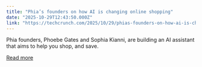 ```yaml
---
title: "Phia’s founders on how AI is changing online shopping"
date: "2025-10-29T12:43:50.000Z"
link: "https://techcrunch.com/2025/10/29/phias-founders-on-how-ai-is-changing-online-shopping/"
---
```


Phia founders, Phoebe Gates and Sophia Kianni, are building an AI assistant that aims to help you shop, and save. 

[Read more](https://techcrunch.com/2025/10/29/phias-founders-on-how-ai-is-changing-online-shopping/)
